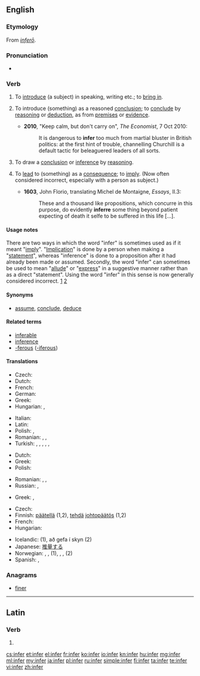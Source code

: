 ==English==

===Etymology===
From {{etyl|la}} ''[[infero|inferō]]''.

===Pronunciation===
* {{audio|en-us-infer.ogg|Audio (US)}}

===Verb===
{{en-verb|infer|r|ing}}

# {{obsolete}} To [[introduce]] (a subject) in speaking, writing etc.; to [[bring in]]. {{defdate|16th-18th c.}}
# {{transitive}} To introduce (something) as a reasoned [[conclusion]]; to [[conclude]] by [[reason]]ing or [[deduction]], as from [[premise]]s or [[evidence]]. {{defdate|from 16th c.}}
#* '''2010''', "Keep calm, but don't carry on", ''The Economist'', 7 Oct 2010:
#*: It is dangerous to '''infer''' too much from martial bluster in British politics: at the first hint of trouble, channelling Churchill is a default tactic for beleaguered leaders of all sorts.
# {{intransitive}} To draw a [[conclusion]] or [[inference]] by [[reason]]ing. {{defdate|from 16th c.}}
# {{context|transitive}} To [[lead]] to (something) as a [[consequence]]; to [[imply]]. (Now often considered incorrect, especially with a person as subject.) {{defdate|from 16th c.}}
#* '''1603''', John Florio, translating Michel de Montaigne, ''Essays'', II.3:
#*: These and a thousand like propositions, which concurre in this purpose, do evidently '''inferre''' {{transterm|sonnent}} some thing beyond patient expecting of death it selfe to be suffered in this life [...].

====Usage notes====
There are two ways in which the word "infer" is sometimes used as if it meant "[[imply]]".  "[[implication|Implication]]" is done by a person when making a "[[statement]]", whereas "inference" is done to a proposition after it had already been made or assumed.  Secondly, the word "infer" can sometimes be used to mean "[[allude]]" or "[[express]]" in a suggestive manner rather than as a direct "statement".  Using the word "infer" in this sense is now generally considered incorrect. [http://www.askoxford.com/betterwriting/classicerrors/confused/?view=uk] [http://englishplus.com/grammar/00000232.htm]

====Synonyms====
* [[assume]], [[conclude]], [[deduce]]

====Related terms====
* [[inferable]]
* [[inference]]
* [[-ferous]] ([[-iferous]])

====Translations====
{{trans-top|(transitive) To conclude by reasoning or deduction, as from premises or evidence}}
* Czech: {{t-|cs|vyvodit}}
* Dutch: {{t+|nl|concluderen}}
* French: {{t+|fr|déduire}}
* German: {{t-|de|geschlussfolgert}}
* Greek: {{t|el|συμπεραίνω|tr=symperaíno|sc=Grek}}
* Hungarian: {{t+|hu|kikövetkeztet}},  {{t-|hu|dedukál}}
{{trans-mid}}
* Italian: {{t+|it|inferire}}
* Latin: {{t-|la|coniecto}}
* Polish: {{t-|pl|wnioskować}}, {{t-|pl|dedukować}}
* Romanian: {{t-|ro|motiva}}, {{t+|ro|deduce}}, {{t-|ro|infera}}
* Turkish: {{t+|tr|anlam çıkarmak}}, {{t+|tr|anlamına gelmek}}, {{t+|tr|anlamak}}, {{t+|tr|mana çıkarmak}}, {{t-|tr|manasına gelmek}}, {{t-|tr|sonucunu çıkarmak}}
{{trans-bottom}}

{{trans-top|(intransitive) To draw a conclusion (by reasoning)}}
* Dutch: {{t+|nl|concluderen}}
* Greek: {{t|el|συμπεραίνω|tr=symperaíno|sc=Grek}}
* Polish: {{t-|pl|wnioskować}}
{{trans-mid}}
* Romanian: {{t+|ro|conchide}}, {{t+|ro|concluziona}}, {{t-|ro|infera}}
* Russian: {{t+|ru|делать}} {{t+|ru|вывод}}, {{t+|ru|заключать}}
{{trans-bottom}}

{{trans-top|To imply: to have as a necessary consequence}}
* Greek: {{t|el|υπονοώ|tr=yponoó|sc=Grek}}, {{t|el|υπαινίσσομαι|tr=ypainíssomai|sc=Grek}}
{{trans-mid}}
{{trans-bottom}}

{{checktrans-top}}
* Czech: {{t-|cs|usoudit}}
* Finnish: [[päätellä]] (1,2), [[tehdä]] [[johtopäätös]] (1,2)
* French: {{t+|fr|déduire}}
* Hungarian: {{t+|hu|kikövetkeztet}}
{{trans-mid}}
* Icelandic: {{t-|is|álykta}} (1), að gefa í skyn (2)
* Japanese: [[推量]]する
* Norwegian: {{t-|no|utlede}}, {{t+|no|konkludere}}, {{t+|no|slutte}} (1), {{t+|no|anta}}, {{t+|no|tenke}}, {{t-|no|spekulere}} (2)
* Spanish: {{t-|es|argüir}}, {{t+|es|inferir}}
{{trans-bottom}}

===Anagrams===
* [[finer#English|finer]]

----

==Latin==

===Verb===
{{la-verb-form|īnfer}}

# {{conjugation of|infero|īnferō|2|s|pres|act|imp|lang=la}}

[[cs:infer]]
[[et:infer]]
[[el:infer]]
[[fr:infer]]
[[ko:infer]]
[[io:infer]]
[[kn:infer]]
[[hu:infer]]
[[mg:infer]]
[[ml:infer]]
[[my:infer]]
[[ja:infer]]
[[pl:infer]]
[[ru:infer]]
[[simple:infer]]
[[fi:infer]]
[[ta:infer]]
[[te:infer]]
[[vi:infer]]
[[zh:infer]]